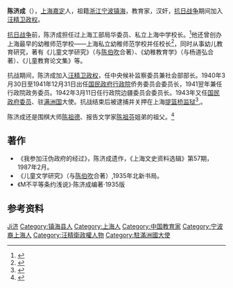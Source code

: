 '''陈济成'''（{{bd|1896年||？||catIdx=Chen陈}}），[[上海|上海]][[嘉定区|嘉定]]人，祖籍[[浙江|浙江]][[宁波|宁波]][[镇海县|镇海]]，教育家，汉奸，[[抗日战争|抗日战争]]期间加入[[汪精卫政权|汪精卫政权]]。

[[抗日战争|抗日战争]]前，陈济成担任过上海工部局华委员、私立上海中学校长。<ref>{{cite book|title=《汪精衛與汪偽政府》|author=中國第二歷史檔案館|publisher=商務印書館}}</ref>他还曾创办上海最早的幼稚师范学校——上海私立幼稚师范学校并任校长<ref>{{cite book|title=《上海妇女志》|url=http://shwomen.eastday.com/renda/08women/wxzl/fnz/node11457/u1a1558998.html|chapter=第十篇 女子教育和妇女保健、文化事业(一)|access-date=2010-11-26|archive-url=https://web.archive.org/web/20150513044118/http://shwomen.eastday.com/renda/08women/wxzl/fnz/node11457/u1a1558998.html|archive-date=2015-05-13|dead-url=yes}}</ref>，同时从事幼儿教育研究，著有《儿童文学研究》（与[[陈伯吹|陈伯吹]]合著）、《幼稚教育学》（与杨道弘合著）、《儿童教育论文集》等。

抗战期间，陈济成加入[[汪精卫政权|汪精卫政权]]，任中央候补监察委员兼社会部部长。1940年3月30日至1941年12月31日出任[[国民政府|国民政府]][[行政院|行政院]]侨务委员会委员长，1941翌年兼任行政院政务委员。1942年3月11日任行政院边疆委员会委员长。1943年又任[[国民政府委员会_(汪精卫政权)|国民政府委员]]、驻[[满洲国|满洲国]]大使。抗战结束后被逮捕并关押在上海[[提篮桥监狱|提篮桥监狱]]<ref>{{cite book|title=《中国抗日战争人物大辞典》|publisher=天津大学出版社}}</ref>,{{citation needed span|text=于1986年前后释放|date=2013年2月}}。

陈济成还是围棋大师[[陈祖德|陈祖德]]、报告文学家[[陈祖芬|陈祖芬]]姐弟的祖父。<ref>{{cite web|url=http://www.bslib.org.cn/chenbochui/tongzhi.htm|title=童稚知音何处问|author=苏叔迁}}{{dead link|date=2018年5月 |bot=InternetArchiveBot |fix-attempted=yes }}</ref>

== 著作 ==
*《我参加汪伪政府的经过》，陈济成遗作，《上海文史资料选辑》第57期，1987年2月。
*《儿童文学研究》（与[[陈伯吹|陈伯吹]]合著）,1935年北新书局。
* 《M不平等条约浅说》·陈济成编著·1935版

== 参考资料 ==
{{reflist}}

{{Authority control}}
{{DEFAULTSORT:Chen陈}}
[[Category:陈姓|Ji济]]
[[Category:镇海县人|Category:镇海县人]]
[[Category:上海人|Category:上海人]]
[[Category:中国教育家|Category:中国教育家]]
[[Category:宁波裔上海人|Category:宁波裔上海人]]
[[Category:汪精衛政權人物|Category:汪精衛政權人物]]
[[Category:駐滿洲國大使|Category:駐滿洲國大使]]